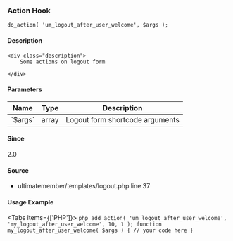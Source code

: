 
<UMBreadCrumb type="action"/>

### Action Hook    
    
```
do_action( 'um_logout_after_user_welcome', $args );
```

#### Description
    <div class="description">
        Some actions on logout form
 
    </div>

#### Parameters
            
<table className="table-auto mt-2 border dark:border-gray-500 p-5 text-sm text-left">
<thead>
<tr>
<th  className="px-3">Name</th>
<th  className="px-3">Type</th>
<th  className="px-3">Description</th>
</tr>
</thead>
<tbody>
               <tr >
               <td className="px-3 py-2">`$args`</td>
               <td className="px-3 py-2">array</td>
               <td className="px-3 py-2 text-sm">Logout form shortcode arguments</td>
               </tr>
</tbody>
</table>

#### Since
<div class="description">
2.0
</div>

#### Source
  - <Link href="https://github.com/ultimatemember/ultimatemember/tree/2.5.0/templates/logout.php#L37">ultimatemember/templates/logout.php</Link> <Link href="https://github.com/ultimatemember/ultimatemember/tree/2.5.0/templates/logout.php#L37">line 37</Link>



#### Usage Example

<Tabs items={['PHP']}>
    <Tab>
    ```php
    add_action( 'um_logout_after_user_welcome', 'my_logout_after_user_welcome', 10, 1 );
 function my_logout_after_user_welcome( $args ) {
     // your code here
 }
    ```
    </Tab>
</Tabs>